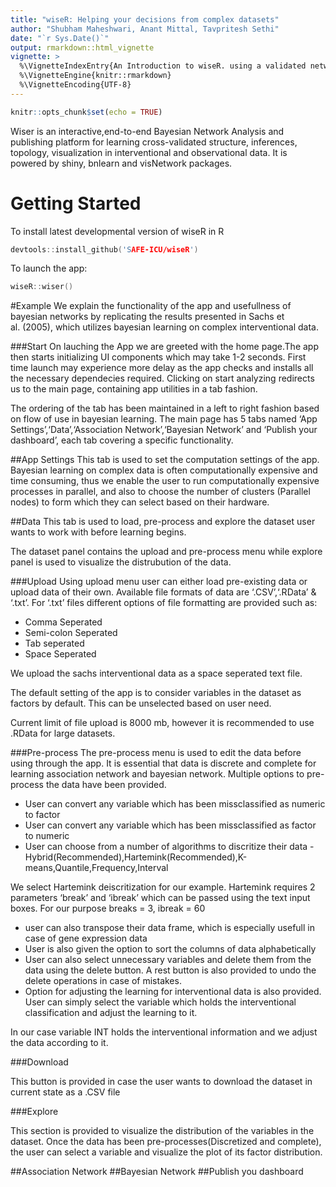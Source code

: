 ```yaml
---
title: "wiseR: Helping your decisions from complex datasets"
author: "Shubham Maheshwari, Anant Mittal, Tavpritesh Sethi"
date: "`r Sys.Date()`"
output: rmarkdown::html_vignette
vignette: >
  %\VignetteIndexEntry{An Introduction to wiseR. using a validated network as example}
  %\VignetteEngine{knitr::rmarkdown}
  %\VignetteEncoding{UTF-8}
---
```


```r
knitr::opts_chunk$set(echo = TRUE)
```
Wiser is an interactive,end-to-end Bayesian Network Analysis and publishing platform for learning cross-validated structure, inferences, topology, visualization in interventional and observational data. It is powered by shiny, bnlearn and visNetwork packages.

# Getting Started
To install latest developmental version of wiseR in R

```c
devtools::install_github('SAFE-ICU/wiseR')
```

To launch the app:

```c
wiseR::wiser()
```

#Example
We explain the functionality of the app and usefullness of bayesian networks by replicating the results presented in Sachs et al. (2005), which utilizes bayesian learning on complex interventional data.

###Start
On lauching the App we are greeted with the home page.The app then starts initializing UI components which may take 1-2 seconds. First time launch may experience more delay as the app checks and installs all the necessary dependecies required. Clicking on start analyzing redirects us to the main page, containing app utilities in a tab fashion.

The ordering of the tab has been maintained in a left to right fashion based on flow of use in bayesian learning. The main page has 5 tabs named 'App Settings','Data','Association Network','Bayesian Network' and 'Publish your dashboard', each tab covering a specific functionality.

##App Settings
This tab is used to set the computation settings of the app. Bayesian learning on complex data is often computationally expensive and time consuming, thus we enable the user to run computationally expensive processes in parallel, and also to choose the number of clusters (Parallel nodes) to form which they can select based on their hardware.

##Data
This tab is used to load, pre-process and explore the dataset user wants to work with before learning begins.

The dataset panel contains the upload and pre-process menu while explore panel is used to visualize the distrubution of the data.

###Upload
Using upload menu user can either load pre-existing data or upload data of their own. Available file formats of data are '.CSV','.RData' & '.txt'. For '.txt' files different options of file formatting are provided such as:

* Comma Seperated 
* Semi-colon Seperated 
* Tab seperated 
* Space Seperated 

We upload the sachs interventional data as a space seperated text file.

The default setting of the app is to consider variables in the dataset as factors by default. This can be unselected based on user need.

Current limit of file upload is 8000 mb, however it is recommended to use .RData for large datasets.

###Pre-process
The pre-process menu is used to edit the data before using through the app. It is essential that data is discrete and complete for learning association network and bayesian network. Multiple options to pre-process the data have been provided.

* User can convert any variable which has been missclassified as numeric to factor
* User can convert any variable which has been missclassified as factor to numeric
* User can choose from a number of algorithms to discritize their data - Hybrid(Recommended),Hartemink(Recommended),K-means,Quantile,Frequency,Interval

We select Hartemink deiscritization for our example. Hartemink requires 2 parameters 'break' and 'ibreak' which can be passed using the text input boxes. For our purpose breaks = 3, ibreak = 60

* user can also transpose their data frame, which is especially usefull in case of gene expression data
* User is also given the option to sort the columns of data alphabetically
* User can also select unnecessary variables and delete them from the data using the delete button. A rest button is also provided to undo the delete operations in case of mistakes.
* Option for adjusting the learning for interventional data is also provided. User can simply select the variable which holds the interventional classification and adjust the learning to it.

In our case variable INT holds the interventional information and we adjust the data according to it.

###Download

This button is provided in case the user wants to download the dataset in current state as a .CSV file

###Explore

This section is provided to visualize the distribution of the variables in the dataset.
Once the data has been pre-processes(Discretized and complete), the user can select a variable and visualize the plot of its factor distribution.

##Association Network
##Bayesian Network
##Publish you dashboard


